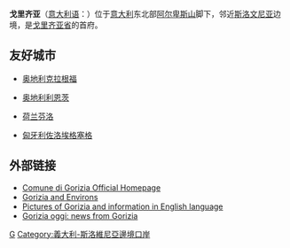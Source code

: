 {{noteTA
|G1=奧地利地名
|1=zh-cn:戈里齐亚;zh-tw:哥里加;
}}
{{Infobox Italian comune
| image_skyline          = Gorizia-Gorica.JPG
| image_caption          = 
| img_coa                =
| latd  = 45 |latm  = 56 |lats  =  |latNS  = N
| longd = 13 |longm = 37 |longs =   |longEW = E
| official_name          = Comune di Gorizia
| name                   = 戈里齐亚
| region                 = [[弗留利-威尼斯朱利亚大区|弗留利-威尼斯朱利亚大区]] 
| province               = [[戈里齐亚省|戈里齐亚省]]  
| elevation_m            = 84
| area_total_km2         = 41 
| population_as_of       = 2004年12月31日 
| population_total       = 39615
| population_density_km2 = 863
| timezone               = [[欧洲中部时间|CET]], [[UTC|UTC]]+1 
| coordinates            = {{coord|45.9398|N|13.6234|E}} 
| mapx=45.9398
| mapy=13.6234
| telephone              = 0481
| postalcode             = 34170
| gentilic               = 
| website                = [http://www.comune.gorizia.it www.comune.gorizia.it] 
}}
'''戈里齐亚'''（[[意大利语|意大利语]]：'''{{lang|it|Gorizia}}'''）位于[[意大利|意大利]]东北部[[阿尔卑斯山|阿尔卑斯山]]脚下，邻近[[斯洛文尼亚|斯洛文尼亚]]边境，是[[戈里齐亚省|戈里齐亚省]]的首府。

==友好城市==
*{{flagicon|Austria}}[[奥地利|奥地利]][[克拉根福|克拉根福]]
*{{flagicon|Austria}}[[奥地利|奥地利]][[利恩茨|利恩茨]]
*{{flagicon|Netherlands}}[[荷兰|荷兰]][[芬洛|芬洛]]
*{{flagicon|Hungary}}[[匈牙利|匈牙利]][[佐洛埃格塞格|佐洛埃格塞格]]

==外部链接==
*[https://web.archive.org/web/20090425030317/http://www1.comune.gorizia.it/ Comune di Gorizia Official Homepage]
*[https://web.archive.org/web/20080703163206/http://www.itwg.com/en_fri03.asp Gorizia and Environs]
*[https://web.archive.org/web/20120208172333/http://www.travel2austria.com/?p=105 Pictures of Gorizia and information in English language]
*[http://goriziaoggi.typepad.com Gorizia oggi: news from Gorizia] {{Wayback|url=http://goriziaoggi.typepad.com/ |date=20201028052618 }}

{{戈里齊亞省市鎮}}

{{Authority control}}
[[Category:戈里齐亚省城市|G]]
[[Category:義大利-斯洛維尼亞邊境口岸|Category:義大利-斯洛維尼亞邊境口岸]]


{{Italy-geo-stub}}